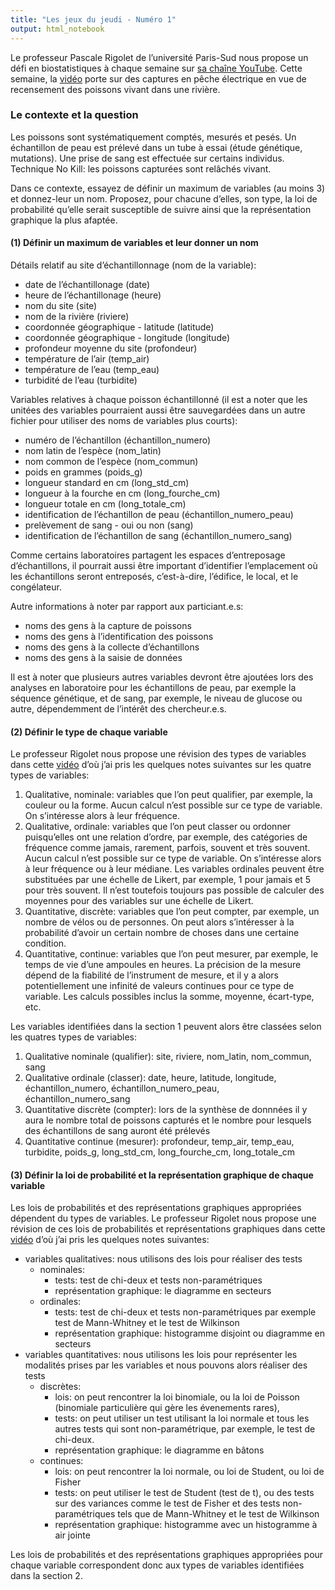 ```yaml
---
title: "Les jeux du jeudi - Numéro 1"
output: html_notebook
---
```


Le professeur Pascale Rigolet de l'université Paris-Sud nous propose un défi en biostatistiques à chaque semaine sur [sa chaîne YouTube](https://www.youtube.com/channel/UCww8jYELz4JmlkxT8FvNRAg/featured). Cette semaine, la [vidéo](https://www.youtube.com/watch?v=FgdwybC7tSg) porte sur des captures en pêche électrique en vue de recensement des poissons vivant dans une rivière. 

### Le contexte et la question 
Les poissons sont systématiquement comptés, mesurés et pesés. Un échantillon de peau est prélevé dans un tube à essai (étude génétique, mutations). Une prise de sang est effectuée sur certains individus. Technique No Kill: les poissons capturées sont relâchés vivant. 

Dans ce contexte, essayez de définir un maximum de variables (au moins 3) et donnez-leur un nom. Proposez, pour chacune d'elles, son type, la loi de probabilité qu'elle serait susceptible de suivre ainsi que la représentation graphique la plus afaptée.

#### (1) Définir un maximum de variables et leur donner un nom

Détails relatif au site d'échantillonnage (nom de la variable): 

* date de l'échantillonage (date)
* heure de l'échantillonage (heure)
* nom du site (site)
* nom de la rivière (riviere)
* coordonnée géographique - latitude (latitude)
* coordonnée géographique - longitude (longitude)
* profondeur moyenne du site (profondeur)
* température de l'air (temp_air)
* température de l'eau (temp_eau)
* turbidité de l'eau (turbidite)

Variables relatives à chaque poisson échantillonné (il est a noter que les unitées des variables pourraient aussi être sauvegardées dans un autre fichier pour utiliser des noms de variables plus courts):

* numéro de l'échantillon (échantillon_numero)
* nom latin de l'espèce (nom_latin)
* nom common de l'espèce (nom_commun)
* poids en grammes (poids_g)
* longueur standard en cm (long_std_cm)
* longueur à la fourche en cm (long_fourche_cm)
* longueur totale en cm (long_totale_cm)
* identification de l'échantillon de peau (échantillon_numero_peau)
* prelèvement de sang - oui ou non (sang)
* identification de l'échantillon de sang (échantillon_numero_sang)

Comme certains laboratoires partagent les espaces d'entreposage d'échantillons, il pourrait aussi être important d'identifier l'emplacement où les échantillons seront entreposés, c'est-à-dire, l'édifice, le local, et le congélateur.

Autre informations à noter par rapport aux particiant.e.s: 

* noms des gens à la capture de poissons
* noms des gens à l'identification des poissons
* noms des gens à la collecte d'échantillons
* noms des gens à la saisie de données

Il est à noter que plusieurs autres variables devront être ajoutées lors des analyses en laboratoire pour les échantillons de peau, par exemple la séquence génétique, et de sang, par exemple, le niveau de glucose ou autre, dépendemment de l'intérêt des chercheur.e.s.

#### (2) Définir le type de chaque variable

Le professeur Rigolet nous propose une révision des types de variables dans cette [vidéo](https://www.youtube.com/watch?v=99jDA-hN3P8) d'où j'ai pris les quelques notes suivantes sur les quatre types de variables:

1. Qualitative, nominale: variables que l'on peut qualifier, par exemple, la couleur ou la forme. Aucun calcul n'est possible sur ce type de variable. On s'intéresse alors à leur fréquence.
2. Qualitative, ordinale: variables que l'on peut classer ou ordonner puisqu'elles ont une relation d'ordre, par exemple, des catégories de fréquence comme jamais, rarement, parfois, souvent et très souvent. Aucun calcul n'est possible sur ce type de variable. On s'intéresse alors à leur fréquence ou à leur médiane. Les variables ordinales peuvent être substituées par une échelle de Likert, par exemple, 1 pour jamais et 5 pour très souvent. Il n'est toutefois toujours pas possible de calculer des moyennes pour des variables sur une échelle de Likert. 
3. Quantitative, discrète: variables que l'on peut compter, par exemple, un nombre de vélos ou de personnes. On peut alors s'intéresser à la probabilité d'avoir un certain nombre de choses dans une certaine condition.
4. Quantitative, continue: variables que l'on peut mesurer, par exemple, le temps de vie d'une ampoules en heures. La précision de la mesure dépend de la fiabilité de l'instrument de mesure, et il y a alors potentiellement une infinité de valeurs continues pour ce type de variable. Les calculs possibles inclus la somme, moyenne, écart-type, etc.

Les variables identifiées dans la section 1 peuvent alors être classées selon les quatres types de variables: 

1. Qualitative nominale (qualifier): site, riviere, nom_latin, nom_commun, sang
2. Qualitative ordinale (classer): date, heure, latitude, longitude, échantillon_numero, échantillon_numero_peau, échantillon_numero_sang
3. Quantitative discrète (compter): lors de la synthèse de donnnées il y aura le nombre total de poissons capturés et le nombre pour lesquels des échantillons de sang auront été prélevés
4. Quantitative continue (mesurer): profondeur, temp_air, temp_eau, turbidite, poids_g, long_std_cm, long_fourche_cm, long_totale_cm 

#### (3) Définir la loi de probabilité  et la représentation graphique de chaque variable

Les lois de probabilités et des représentations graphiques appropriées dépendent du types de variables. Le professeur Rigolet nous propose une révision de ces lois de probabilités et représentations graphiques dans cette [vidéo](https://www.youtube.com/watch?v=Ilx-kK5FEDQ) d'où j'ai pris les quelques notes suivantes:

* variables qualitatives: nous utilisons des lois pour réaliser des tests
  + nominales: 
      - tests: test de chi-deux et tests non-paramétriques
      - représentation graphique: le diagramme en secteurs
  + ordinales: 
      - tests: test de chi-deux et tests non-paramétriques par exemple test de Mann-Whitney et le test de Wilkinson
      - représentation graphique: histogramme disjoint ou diagramme en secteurs

* variables quantitatives: nous utilisons les lois pour représenter les modalités prises par les variables et nous pouvons alors réaliser des tests
  + discrètes: 
    - lois: on peut rencontrer la loi binomiale, ou la loi de Poisson (binomiale particulière qui gère les évenements rares), 
    - tests: on peut utiliser un test utilisant la loi normale et tous les autres tests qui sont non-paramétrique, par exemple, le test de chi-deux.
    - représentation graphique: le diagramme en bâtons
  + continues:
    - lois: on peut rencontrer la loi normale, ou loi de Student, ou loi de Fisher
    - tests: on peut utiliser le test de Student (test de t), ou des tests sur des variances comme le test de Fisher et des tests non-paramétriques tels que  de Mann-Whitney et le test de Wilkinson
    - représentation graphique: histogramme avec un histogramme à air jointe
    
Les lois de probabilités et des représentations graphiques appropriées pour chaque variable correspondent donc aux types de variables identifiées dans la section 2. 
